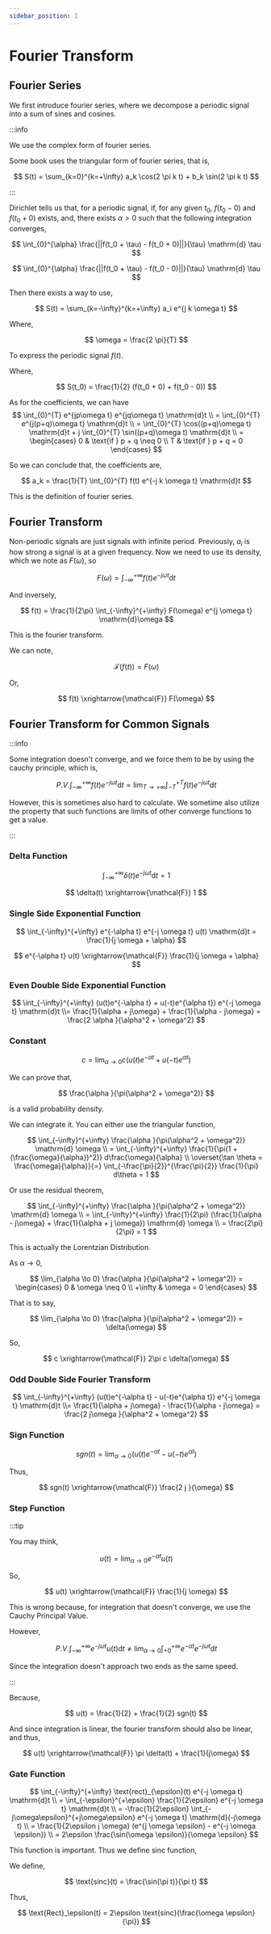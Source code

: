 ```yaml
---
sidebar_position: 1
---
```


# Fourier Transform

## Fourier Series

We first introduce fourier series, where we decompose a periodic signal into a sum of sines and cosines.

:::info

We use the complex form of fourier series.

Some book uses the triangular form of fourier series, that is,

$$
S(t) = \sum_{k=0}^{k=+\infty} a_k \cos(2 \pi k t) + b_k \sin(2 \pi k t)
$$

:::

Dirichlet tells us that, for a periodic signal, if, for any given $t_0$, $f(t_0-0)$ and $f(t_0+0)$ exists, and, there exists $\alpha > 0$ such that the following integration converges,

$$
\int_{0}^{\alpha} \frac{||f(t_0 + \tau) - f(t_0 + 0)||}{\tau} \mathrm{d} \tau
$$

$$
\int_{0}^{\alpha} \frac{||f(t_0 + \tau) - f(t_0 - 0)||}{\tau} \mathrm{d} \tau
$$

Then there exists a way to use,

$$
S(t) = \sum_{k=-\infty}^{k=+\infty} a_i e^{j k \omega t}
$$

Where,

$$
\omega = \frac{2 \pi}{T}
$$

To express the periodic signal $f(t)$.

Where,

$$
S(t_0) = \frac{1}{2} (f(t_0 + 0) + f(t_0 - 0))
$$

As for the coefficients, we can have
$$
\int_{0}^{T} e^{jp\omega t} e^{jq\omega t} \mathrm{d}t \\
= \int_{0}^{T} e^{j(p+q)\omega t} \mathrm{d}t \\
= \int_{0}^{T} \cos((p+q)\omega t) \mathrm{d}t + j \int_{0}^{T} \sin((p+q)\omega t) \mathrm{d}t \\
= \begin{cases}
0 & \text{if } p + q \neq 0 \\
T & \text{if } p + q = 0
\end{cases}
$$

So we can conclude that, the coefficients are,

$$
a_k = \frac{1}{T} \int_{0}^{T} f(t) e^{-j k \omega t} \mathrm{d}t
$$

This is the definition of fourier series.

## Fourier Transform

Non-periodic signals are just signals with infinite period. Previously, $a_i$ is how strong a signal is at a given frequency. Now we need to use its density, which we note as $F(\omega)$, so

$$
F(\omega) = \int_{-\infty}^{+\infty} f(t) e^{-j \omega t} \mathrm{d}t
$$

And inversely,

$$
f(t) = \frac{1}{2\pi} \int_{-\infty}^{+\infty} F(\omega) e^{j \omega t} \mathrm{d}\omega
$$

This is the fourier transform.

We can note,

$$
\mathcal{F}(f(t)) = F(\omega)
$$

Or,

$$
f(t) \xrightarrow{\mathcal{F}} F(\omega)
$$

## Fourier Transform for Common Signals

:::info

Some integration doesn't converge, and we force them to be by using the cauchy principle, which is,

$$
P.V. \int_{-\infty}^{+\infty} f(t) e^{-j \omega t} \mathrm{d}t = \lim_{T \to +\infty} \int_{-T}^{+T} f(t) e^{-j \omega t} \mathrm{d}t
$$

However, this is sometimes also hard to calculate. We sometime also utilize the property that such functions are limits of other converge functions to get a value.

:::

### Delta Function

$$
\int_{-\infty}^{+\infty} \delta(t) e^{-j \omega t} \mathrm{d}t = 1
$$

$$
\delta(t) \xrightarrow{\mathcal{F}} 1
$$

### Single Side Exponential Function

$$
\int_{-\infty}^{+\infty} e^{-\alpha t} e^{-j \omega t} u(t) \mathrm{d}t = \frac{1}{j \omega + \alpha}
$$

$$
e^{-\alpha t} u(t) \xrightarrow{\mathcal{F}} \frac{1}{j \omega + \alpha}
$$

### Even Double Side Exponential Function

$$
\int_{-\infty}^{+\infty} (u(t)e^{-\alpha t} + u(-t)e^{\alpha t}) e^{-j \omega t} \mathrm{d}t \\= \frac{1}{\alpha + j\omega} + \frac{1}{\alpha - j\omega} = \frac{2 \alpha }{\alpha^2 + \omega^2}
$$

### Constant

$$
c = \lim_{\alpha \to 0} c(u(t)e^{-\alpha t} + u(-t)e^{\alpha t})
$$

We can prove that,

$$
\frac{\alpha }{\pi(\alpha^2 + \omega^2)}
$$

is a valid probability density.

We can integrate it. You can either use the triangular function,

$$
\int_{-\infty}^{+\infty} \frac{\alpha }{\pi(\alpha^2 + \omega^2)} \mathrm{d} \omega \\
= \int_{-\infty}^{+\infty} \frac{1}{\pi(1 + (\frac{\omega}{\alpha})^2)} d\frac{\omega}{\alpha} \\
\overset{\tan \theta = \frac{\omega}{\alpha}}{=} \int_{-\frac{\pi}{2}}^{\frac{\pi}{2}} \frac{1}{\pi} d\theta = 1
$$

Or use the residual theorem,

$$
\int_{-\infty}^{+\infty} \frac{\alpha }{\pi(\alpha^2 + \omega^2)} \mathrm{d} \omega \\
= \int_{-\infty}^{+\infty} \frac{1}{2\pi} (\frac{1}{\alpha - j\omega} + \frac{1}{\alpha + j \omega}) \mathrm{d} \omega \\
= \frac{2\pi}{2\pi} = 1
$$

This is actually the Lorentzian Distribution.

As $\alpha \to 0$,

$$
\lim_{\alpha \to 0} \frac{\alpha }{\pi(\alpha^2 + \omega^2)} = \begin{cases}
0 & \omega \neq 0 \\
+\infty & \omega = 0
\end{cases}
$$

That is to say,

$$
\lim_{\alpha \to 0} \frac{\alpha }{\pi(\alpha^2 + \omega^2)} = \delta(\omega)
$$

So,

$$
c \xrightarrow{\mathcal{F}} 2\pi c \delta(\omega)
$$

### Odd Double Side Fourier Transform


$$
\int_{-\infty}^{+\infty} (u(t)e^{-\alpha t} - u(-t)e^{\alpha t}) e^{-j \omega t} \mathrm{d}t \\= \frac{1}{\alpha + j\omega} - \frac{1}{\alpha - j\omega} = \frac{2 j\omega }{\alpha^2 + \omega^2}
$$

### Sign Function

$$
sgn(t) = \lim_{\alpha \to 0} (u(t)e^{-\alpha t} - u(-t)e^{\alpha t})
$$

Thus,

$$
sgn(t) \xrightarrow{\mathcal{F}} \frac{2 j }{\omega}
$$

### Step Function


:::tip

You may think,

$$
u(t) = \lim_{\alpha \to 0} e^{-\alpha t} u(t)
$$

So,

$$
u(t) \xrightarrow{\mathcal{F}} \frac{1}{j \omega}
$$

This is wrong because, for integration that doesn't converge, we use the Cauchy Principal Value.

However,

$$
P.V. \int_{-\infty}^{+\infty} e^{-j \omega t} u(t) \mathrm{d}t \neq \lim_{\alpha \to 0} \int_{+0}^{+\infty} e^{-\alpha t} e^{-j \omega t} \mathrm{d}t
$$

Since the integration doesn't approach two ends as the same speed.

:::

Because,

$$
u(t) = \frac{1}{2} + \frac{1}{2} sgn(t)
$$

And since integration is linear, the fourier transform should also be linear, and thus,

$$
u(t) \xrightarrow{\mathcal{F}} \pi \delta(t) + \frac{1}{j\omega}
$$

### Gate Function

$$
\int_{-\infty}^{+\infty} \text{rect}_{\epsilon}(t) e^{-j \omega t} \mathrm{d}t \\
= \int_{-\epsilon}^{+\epsilon} \frac{1}{2\epsilon} e^{-j \omega t} \mathrm{d}t \\
= -\frac{1}{2\epsilon} \int_{-j\omega\epsilon}^{+j\omega\epsilon} e^{-j \omega t} \mathrm{d}(-j\omega t) \\
= \frac{1}{2\epsilon j \omega} (e^{j \omega \epsilon} - e^{-j \omega \epsilon}) \\
= 2\epsilon \frac{\sin(\omega \epsilon)}{\omega \epsilon}
$$

This function is important. Thus we define $\text{sinc}$ function,

We define,

$$
\text{sinc}(t) = \frac{\sin(\pi t)}{\pi t}
$$

Thus,

$$
\text{Rect}_\epsilon(t) = 2\epsilon \text{sinc}(\frac{\omega \epsilon}{\pi})
$$
